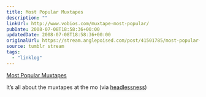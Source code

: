 ```yaml
---
title: Most Popular Muxtapes
description: ""
linkUrl: http://www.vobios.com/muxtape-most-popular/
pubDate: 2008-07-08T18:58:36+00:00
updatedDate: 2008-07-08T18:58:36+00:00
originalUrl: https://stream.anglepoised.com/post/41501785/most-popular-muxtapes
source: tumblr stream
tags:
  - "linklog"
---
```


[Most Popular Muxtapes][1]

It&rsquo;s all about the muxtapes at the mo (via <a href="http://headlessness.com/">headlessness</a>)

[1]: http://www.vobios.com/muxtape-most-popular/

